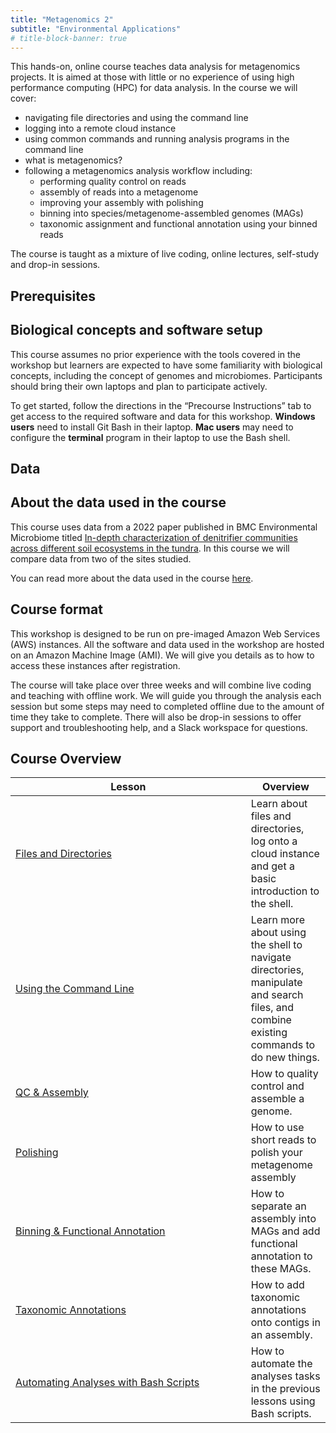 ```yaml
---
title: "Metagenomics 2"
subtitle: "Environmental Applications"
# title-block-banner: true
---
```

This hands-on, online course teaches data analysis for metagenomics projects. It is aimed at those with little or no experience of using high performance computing (HPC) for data analysis. In the course we will cover:

- navigating file directories and using the command line
- logging into a remote cloud instance
- using common commands and running analysis programs in the command line
- what is metagenomics?
- following a metagenomics analysis workflow including:
  - performing quality control on reads
  - assembly of reads into a metagenome
  - improving your assembly with polishing
  - binning into species/metagenome-assembled genomes (MAGs)
  - taxonomic assignment and functional annotation using your binned reads

The course is taught as a mixture of live coding, online lectures, self-study and drop-in sessions.

## Prerequisites
::: {.callout-important}
## Biological concepts and software setup
This course assumes no prior experience with the tools covered in the workshop but learners are expected to have some familiarity with biological concepts, including the concept of genomes and microbiomes. Participants should bring their own laptops and plan to participate actively.

To get started, follow the directions in the "Precourse Instructions" tab to get access to the required software and data for this workshop. **Windows users** need to install Git Bash in their laptop. **Mac users** may need to configure the **terminal** program in their laptop to use the Bash shell.
:::

## Data
::: {.callout-note}
## About the data used in the course
This course uses data from a 2022 paper published in BMC Environmental Microbiome titled [In-depth characterization of denitrifier communities across different soil ecosystems in the tundra](https://environmentalmicrobiome.biomedcentral.com/articles/10.1186/s40793-022-00424-2). In this course we will compare data from two of the sites studied.
 
You can read more about the data used in the course [here](docs/miscellanea/extras/data.qmd).
:::

## Course format

This workshop is designed to be run on pre-imaged Amazon Web Services (AWS) instances. All the software and data used in the workshop are hosted on an Amazon Machine Image (AMI). We will give you details as to how to access these instances after registration.

The course will take place over three weeks and will combine live coding and teaching with offline work. We will guide you through the analysis each session but some steps may need to completed offline due to the amount of time they take to complete. There will also be drop-in sessions to offer support and troubleshooting help, and a Slack workspace for questions.

## Course Overview

| Lesson                     | Overview |
| -------------------------- | ---------|
| [Files and Directories](docs/lesson01-files-and-directories/index.qmd) |Learn about files and directories, log onto a cloud instance and get a basic introduction to the shell.|
| [Using the Command Line](docs/lesson02-using-the-command-line/index.qmd) |Learn more about using the shell to navigate directories, manipulate and search files, and combine existing commands to do new things.|
| [QC & Assembly](docs/lesson03-qc-assembly/index.qmd) | How to quality control and assemble a genome.|
| [Polishing](docs/lesson04-polishing/index.qmd) | How to use short reads to polish your metagenome assembly |
| [Binning & Functional Annotation](docs/lesson05-binning-functional-annotation/index.qmd)| How to separate an assembly into MAGs and add functional annotation to these MAGs. |
| [Taxonomic Annotations](docs/lesson06-taxonomic-annotations/index.qmd) | How to add taxonomic annotations onto contigs in an assembly. |
| [Automating Analyses with Bash Scripts](docs/lesson07-automation-bash-scripts/index.qmd) | How to automate the analyses tasks in the previous lessons using Bash scripts. |

